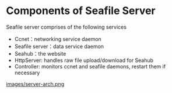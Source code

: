 = Components of Seafile Server =

Seafile server comprises of the following services

* Ccnet：networking service daemon
* Seafile server：data service daemon
* Seahub：the website
* HttpServer: handles raw file upload/download for Seahub
* Controller: monitors ccnet and seafile daemons, restart them if necessary

[[images/server-arch.png]]